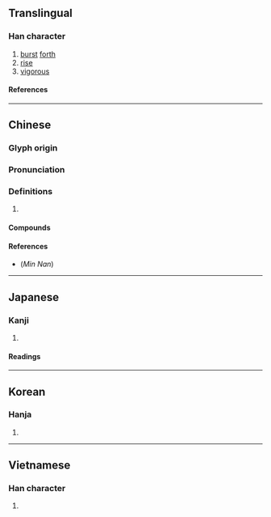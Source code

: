 {{character info/new}}
==Translingual==

===Han character===
{{Han char|rn=85|rad=水|as=07|sn=10|four=34147|canj=EJBD|ids=⿰氵孛}}

# [[burst]] [[forth]]
# [[rise]]
# [[vigorous]]

====References====
{{Han ref|kx=0624.030|dkj=17467|dj=1021.180|hdz=31619.090|uh=6D61}}

----

==Chinese==
{{zh-forms}}

===Glyph origin===
{{Han etym}}

===Pronunciation===
{{zh-pron
|m=bó
|c=but6
|mn=phū/phu̍h
|mc=y
|oc=y
|ma=
|cat=v,a
}}

===Definitions===
{{zh-hanzi}}

# {{rfdef|lang=zh}}

====Compounds====
{{zh-der|漨浡|浡然|浡滃}}

====References====
* (''Min Nan'') {{thcwd|6174}}

----

==Japanese==

===Kanji===
{{ja-kanji|grade=|rs=水07}}

# {{defn|lang=ja|sort=水07}}

====Readings====
{{ja-readings
|on=ほつ, ぼち, ぼつ
|kun=おこる
}}

----

==Korean==

===Hanja===
{{ko-hanja|발}}

# {{defn|lang=ko|sort=水07}}

----

==Vietnamese==

===Han character===
{{vi-readings|rs=水07|reading=bọt}}

# {{defn|lang=vi|sort=水07}}